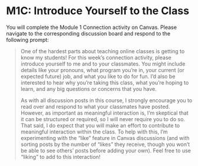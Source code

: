 # M1C: Introduce Yourself to the Class

You will complete the Module 1 Connection activity on Canvas. Please navigate to the corresponding discussion board and respond to the following prompt:

> One of the hardest parts about teaching online classes is getting to know my students! For this week's connection activity, please introduce yourself to me and to your classmates. You might include details like your pronouns, what program you're in, your current (or expected future) job, and what you like to do for fun. I'd also be interested to hear why you're taking this class, what you're hoping to learn, and any big questions or concerns that you have.
> 
> As with all discussion posts in this course, I strongly encourage you to read over and respond to what your classmates have posted. However, as important as meaningful interaction is, I'm skeptical that it can be structured or required, so I will never require you to do so. That said, I do expect that you will make an effort to contribute to meaningful interaction within the class. To help with this, I'm experimenting with the "like" feature in Canvas discussions (and with sorting posts by the number of "likes" they receive, though you won't be able to see others' posts before adding your own). Feel free to use "liking" to add to this interaction!